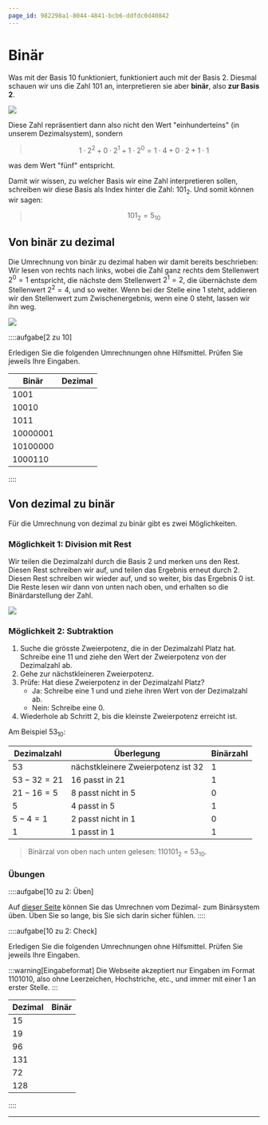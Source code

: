 ```yaml
---
page_id: 982298a1-8044-4841-bcb6-ddfdc0d40842
---
```


# Binär

Was mit der Basis $10$ funktioniert, funktioniert auch mit der Basis $2$. Diesmal schauen wir uns die Zahl $101$ an, interpretieren sie aber **binär**, also **zur Basis $2$**.

![](img/binaersystem.png)

Diese Zahl repräsentiert dann also nicht den Wert "einhunderteins" (in unserem Dezimalsystem), sondern

> $$1 \cdot 2^2 + 0 \cdot 2^1 + 1 \cdot 2^0 = 1 \cdot 4 + 0 \cdot 2 + 1 \cdot 1$$

was dem Wert "fünf" entspricht.

Damit wir wissen, zu welcher Basis wir eine Zahl interpretieren sollen, schreiben wir diese Basis als Index hinter die Zahl: $101_2$. Und somit können wir sagen:

> $$101_2 = 5_{10}$$

## Von binär zu dezimal

Die Umrechnung von binär zu dezimal haben wir damit bereits beschrieben: Wir lesen von rechts nach links, wobei die Zahl ganz rechts dem Stellenwert $2^0 = 1$ entspricht, die nächste dem Stellenwert $2^1 = 2$, die übernächste dem Stellenwert $2^2 = 4$, und so weiter. Wenn bei der Stelle eine $1$ steht, addieren wir den Stellenwert zum Zwischenergebnis, wenn eine $0$ steht, lassen wir ihn weg.

![](img/binaer_zu_dezimal.png)

::::aufgabe[2 zu 10]

<TaskState id="98ef27ef-bb50-4b32-85cd-0cb05bc66e81" />
Erledigen Sie die folgenden Umrechnungen ohne Hilfsmittel. Prüfen Sie jeweils Ihre Eingaben.

| Binär      | Dezimal                                                             |
| ---------- | ------------------------------------------------------------------- |
| $1001$     | <String id="f87db474-b597-4710-ab6f-55f6f49e2217" solution="9" />   |
| $10010$    | <String id="174a5908-7460-43a3-86d5-19771a2d0422" solution="18" />  |
| $1011$     | <String id="b43f007c-1771-4d26-a745-e6ce9242e2ba" solution="11" />  |
| $10000001$ | <String id="8dfda742-7bc3-4c51-81b2-f7971fe633c2" solution="129" /> |
| $10100000$ | <String id="2aee8dd1-f8be-43b2-bc0d-891190905fd0" solution="160" /> |
| $1000110$  | <String id="e720e85d-08e0-4daf-9e65-314140c97ccd" solution="70" />  |

::::

## Von dezimal zu binär

Für die Umrechnung von dezimal zu binär gibt es zwei Möglichkeiten.

### Möglichkeit 1: Division mit Rest

Wir teilen die Dezimalzahl durch die Basis $2$ und merken uns den Rest. Diesen Rest schreiben wir auf, und teilen das Ergebnis erneut durch $2$. Diesen Rest schreiben wir wieder auf, und so weiter, bis das Ergebnis $0$ ist. Die Reste lesen wir dann von unten nach oben, und erhalten so die Binärdarstellung der Zahl.

![](img/10_zu_2_division.gif)

### Möglichkeit 2: Subtraktion

1. Suche die grösste Zweierpotenz, die in der Dezimalzahl Platz hat. Schreibe eine $1$1 und ziehe den Wert der Zweierpotenz von der Dezimalzahl ab.
2. Gehe zur nächstkleineren Zweierpotenz.
3. Prüfe: Hat diese Zweierpotenz in der Dezimalzahl Platz?
    - Ja: Schreibe eine $1$ und und ziehe ihren Wert von der Dezimalzahl ab.
    - Nein: Schreibe eine $0$.
4. Wiederhole ab Schritt 2, bis die kleinste Zweierpotenz erreicht ist.

Am Beispiel $53_{10}$:

| Dezimalzahl    | Überlegung                           | Binärzahl |
| -------------- | ------------------------------------ | --------- |
| $53$           | nächstkleinere Zweierpotenz ist $32$ | $1$       |
| $53 - 32 = 21$ | $16$ passt in $21$                   | $1$       |
| $21 - 16 = 5$  | $8$ passt nicht in $5$               | $0$       |
| $5$            | $4$ passt in $5$                     | $1$       |
| $5 - 4 = 1$    | $2$ passt nicht in $1$               | $0$       |
| $1$            | $1$ passt in $1$                     | $1$       |

> Binärzal von oben nach unten gelesen: $110101_2$ = $53_{10}$.

### Übungen

::::aufgabe[10 zu 2: Üben]

<TaskState id="0db0c9d8-74d0-4781-b838-569276a8d900" />

Auf [dieser Seite](https://oinf.ch/interactive/basiswechsel-10-zu-2/) können Sie das Umrechnen vom Dezimal- zum Binärsystem üben. Üben Sie so lange, bis Sie sich darin sicher fühlen. ::::

::::aufgabe[10 zu 2: Check]

<TaskState id="e6052af8-a347-467c-be79-36d555a74056" />
Erledigen Sie die folgenden Umrechnungen ohne Hilfsmittel. Prüfen Sie jeweils Ihre Eingaben.

:::warning[Eingabeformat] Die Webseite akzeptiert nur Eingaben im Format $1101010$, also ohne Leerzeichen, Hochstriche, etc., und immer mit einer $1$ an erster Stelle. :::

| Dezimal | Binär                                                                    |
| ------- | ------------------------------------------------------------------------ |
| $15$    | <String id="daf89fc0-bb6f-451a-a829-57449fece4c7" solution="1111" />     |
| $19$    | <String id="bb0b9918-9683-46bd-9853-32de01e898ee" solution="10011" />    |
| $96$    | <String id="955089fa-26a4-4839-b58c-30e97e719b6c" solution="1100000" />  |
| $131$   | <String id="627fef4a-5d4b-4b4d-a599-5fced9e0efb9" solution="10000011" /> |
| $72$    | <String id="886f2afb-3031-4be2-8933-6e43ebb88e4e" solution="1001000" />  |
| $128$   | <String id="a96dc292-9289-4fa2-8d2c-7b80afc20cfc" solution="10000000" /> |

::::

---
